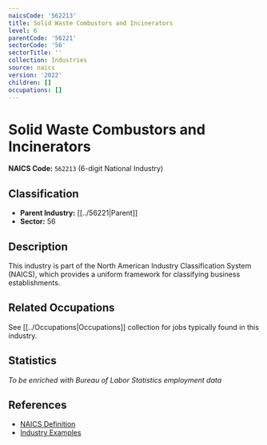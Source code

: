 ```yaml
---
naicsCode: '562213'
title: Solid Waste Combustors and Incinerators
level: 6
parentCode: '56221'
sectorCode: '56'
sectorTitle: ''
collection: Industries
source: naics
version: '2022'
children: []
occupations: []
---
```

# Solid Waste Combustors and Incinerators

**NAICS Code:** `562213` (6-digit National Industry)

## Classification

- **Parent Industry:** [[../56221|Parent]]
- **Sector:** 56

## Description

This industry is part of the North American Industry Classification System (NAICS), which provides a uniform framework for classifying business establishments.

## Related Occupations

See [[../Occupations|Occupations]] collection for jobs typically found in this industry.

## Statistics

*To be enriched with Bureau of Labor Statistics employment data*

## References

- [NAICS Definition](https://www.census.gov/naics/)
- [Industry Examples](https://www.census.gov/naics/2022NAICS/)
